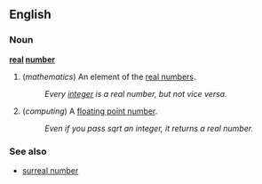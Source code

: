 ==English==

===Noun===
'''[[real]] [[number]]'''

# (''mathematics'') An element of the [[real numbers]].
#: ''Every [[integer]] is a real number, but not vice versa.''
# (''computing'') A [[floating point number]].
#: ''Even if you pass sqrt an integer, it returns a real number.''

===See also===
*[[surreal number]]